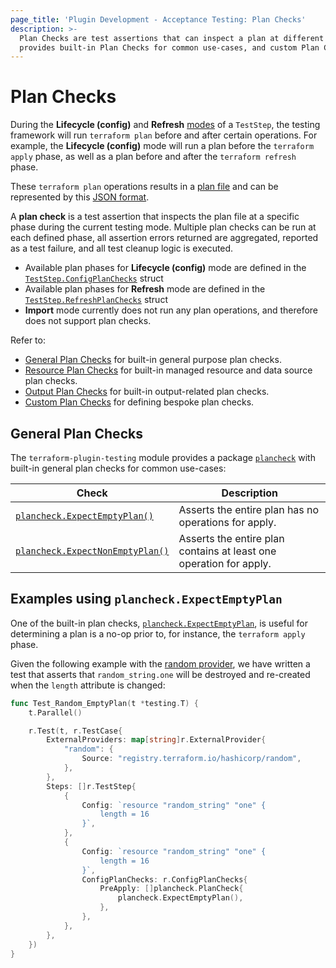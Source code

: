 ```yaml
---
page_title: 'Plugin Development - Acceptance Testing: Plan Checks'
description: >-
  Plan Checks are test assertions that can inspect a plan at different phases in a TestStep. The testing module
  provides built-in Plan Checks for common use-cases, and custom Plan Checks can also be implemented.
---
```


# Plan Checks

During the **Lifecycle (config)** and **Refresh** [modes](/terraform/plugin/testing/acceptance-tests/teststep#test-modes) of a `TestStep`, the testing framework will run `terraform plan` before and after certain operations. For example, the **Lifecycle (config)** mode will run a plan before the `terraform apply` phase, as well as a plan before and after the `terraform refresh` phase.

These `terraform plan` operations results in a [plan file](/terraform/cli/commands/plan#out-filename) and can be represented by this [JSON format](/terraform/internals/json-format#plan-representation).

A **plan check** is a test assertion that inspects the plan file at a specific phase during the current testing mode. Multiple plan checks can be run at each defined phase, all assertion errors returned are aggregated, reported as a test failure, and all test cleanup logic is executed.

- Available plan phases for **Lifecycle (config)** mode are defined in the [`TestStep.ConfigPlanChecks`](https://pkg.go.dev/github.com/hashicorp/terraform-plugin-testing/helper/resource#TestStep) struct
- Available plan phases for **Refresh** mode are defined in the [`TestStep.RefreshPlanChecks`](https://pkg.go.dev/github.com/hashicorp/terraform-plugin-testing/helper/resource#TestStep) struct
- **Import** mode currently does not run any plan operations, and therefore does not support plan checks.

Refer to:

- [General Plan Checks](#general-plan-checks) for built-in general purpose plan checks.
- [Resource Plan Checks](/terraform/plugin/testing/acceptance-tests/plan-checks/resource) for built-in managed resource and data source plan checks.
- [Output Plan Checks](/terraform/plugin/testing/acceptance-tests/plan-checks/output) for built-in output-related plan checks.
- [Custom Plan Checks](/terraform/plugin/testing/acceptance-tests/plan-checks/custom) for defining bespoke plan checks.

## General Plan Checks

The `terraform-plugin-testing` module provides a package [`plancheck`](https://pkg.go.dev/github.com/hashicorp/terraform-plugin-testing/plancheck) with built-in general plan checks for common use-cases:

| Check                                                                                                                             | Description                                                        |
|-----------------------------------------------------------------------------------------------------------------------------------|--------------------------------------------------------------------|
| [`plancheck.ExpectEmptyPlan()`](https://pkg.go.dev/github.com/hashicorp/terraform-plugin-testing/plancheck#ExpectEmptyPlan)       | Asserts the entire plan has no operations for apply.               |
| [`plancheck.ExpectNonEmptyPlan()`](https://pkg.go.dev/github.com/hashicorp/terraform-plugin-testing/plancheck#ExpectNonEmptyPlan) | Asserts the entire plan contains at least one operation for apply. |

## Examples using `plancheck.ExpectEmptyPlan`

One of the built-in plan checks, [`plancheck.ExpectEmptyPlan`](https://pkg.go.dev/github.com/hashicorp/terraform-plugin-testing/plancheck#ExpectEmptyPlan), is useful for determining a plan is a no-op prior to, for instance, the `terraform apply` phase.

Given the following example with the [random provider](https://registry.terraform.io/providers/hashicorp/random/latest/docs/resources/string), we have written a test that asserts that `random_string.one` will be destroyed and re-created when the `length` attribute is changed:

```go
func Test_Random_EmptyPlan(t *testing.T) {
	t.Parallel()

	r.Test(t, r.TestCase{
		ExternalProviders: map[string]r.ExternalProvider{
			"random": {
				Source: "registry.terraform.io/hashicorp/random",
			},
		},
		Steps: []r.TestStep{
			{
				Config: `resource "random_string" "one" {
					length = 16
				}`,
			},
			{
				Config: `resource "random_string" "one" {
					length = 16
				}`,
				ConfigPlanChecks: r.ConfigPlanChecks{
					PreApply: []plancheck.PlanCheck{
						plancheck.ExpectEmptyPlan(),
					},
				},
			},
		},
	})
}
```